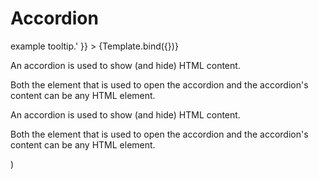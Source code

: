 

<Meta
  title="Components/UI/Accordion"
  component={Accordion}
/>

# Accordion
<Canvas sourceState="shown" withSource="open">
  <Story name="Example"
         args={{
           label: 'Collapsed Section Content',
           warnIf: 1 === 1,
           tooltip: 'This is an <strong>example</strong> tooltip.'
         }}
  >
    {Template.bind({})}
  </Story>
</Canvas>

<ArgsTable story="Example"/>

  <Accordion>
    <Accordion.Section {...args}>
      <p>An accordion is used to show (and hide) HTML content.</p>
      <p>Both the element that is used to open the accordion and the accordion's content can be any HTML element.</p>
    </Accordion.Section>
    <Accordion.Section {...args}>
      <p>An accordion is used to show (and hide) HTML content.</p>
      <p>Both the element that is used to open the accordion and the accordion's content can be any HTML element.</p>
    </Accordion.Section>
  </Accordion>
)
